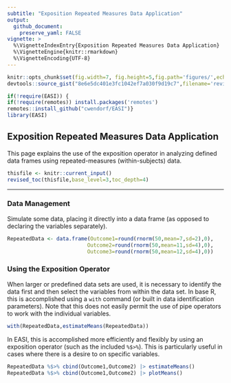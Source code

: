 ```yaml
---
subtitle: "Exposition Repeated Measures Data Application"
output:
  github_document:
    preserve_yaml: FALSE
vignette: >
  %\VignetteIndexEntry{Exposition Repeated Measures Data Application}
  %\VignetteEngine{knitr::rmarkdown}
  %\VignetteEncoding{UTF-8}
---
```


```r
knitr::opts_chunk$set(fig.width=7, fig.height=5,fig.path='figures/',echo=TRUE,warning=FALSE,message=FALSE)
devtools::source_gist("8e6e5dc401e3fc1042ef7a030f9d19c7",filename='revised_toc.R')
```

```r
if(!require(EASI)) {
if(!require(remotes)) install.packages('remotes')
remotes::install_github("cwendorf/EASI")}
library(EASI)
```

## Exposition Repeated Measures Data Application

This page explains the use of the exposition operator in analyzing defined data frames using repeated-measures (within-subjects) data.

```r
thisfile <- knitr::current_input()
revised_toc(thisfile,base_level=3,toc_depth=4)
```

---

### Data Management

Simulate some data, placing it directly into a data frame (as opposed to declaring the variables separately).
```r
RepeatedData <- data.frame(Outcome1=round(rnorm(50,mean=7,sd=2),0),
                          Outcome2=round(rnorm(50,mean=11,sd=4),0),
                          Outcome3=round(rnorm(50,mean=12,sd=4),0))
```

### Using the Exposition Operator

When larger or predefined data sets are used, it is necessary to identify the data first and then select the variables from within the data set. In base R, this is accomplished using a `with` command (or built in data identification parameters). Note that this does not easily permit the use of pipe operators to work with the individual variables.
```r
with(RepeatedData,estimateMeans(RepeatedData))
```

In EASI, this is accomplished more efficiently and flexibly by using an exposition operator (such as the included `%$>%`). This is particularly useful in cases where there is a desire to on specific variables.
```r
RepeatedData %$>% cbind(Outcome1,Outcome2) |> estimateMeans()
RepeatedData %$>% cbind(Outcome1,Outcome2) |> plotMeans()
```
